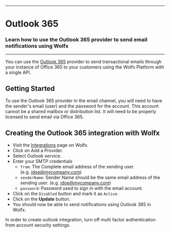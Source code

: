 
---
# Outlook 365
### Learn how to use the Outlook 365 provider to send email notifications using Wolfx
---

You can use the [Outlook 365](https://office.com/) provider to send transactional emails through your instance of Office 365 to your customers using the Wolfx Platform with a single API.

## Getting Started

To use the Outlook 365 provider in the email channel, you will need to have the sender's email (user) and the password for the account. This account cannot be a shared mailbox or distribution list. It will need to be properly licensed to send email via Office 365.

## Creating the Outlook 365 integration with Wolfx

- Visit the [Integrations](https://web.novu.co/integrations?utm_campaign=docs-office365) page on Wolfx.
- Click on Add a Provider.
- Select Outlook service.
- Enter your SMTP credentials
  - `from`: The Complete email address of the sending user. (e.g. [jdoe@mycompany.com](mailto:jdoe@mycompany.com))
  - `senderName`: Sender Name should be the same email address of the sending user. (e.g. [jdoe@mycompany.com](mailto:jdoe@mycompany.com))
  - `password`: Password used to sign in with the email account.
- Click on the `Disabled` button and mark it as `Active`.
- Click on the **Update** button.
- You should now be able to send notifications using Outlook 365 in Wolfx.

<Callout> In order to create outlook integration, turn off multi factor authentication from account security settings.</Callout>